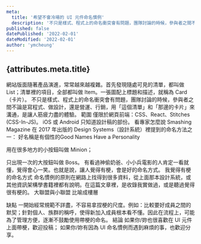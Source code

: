 ```yaml
---
meta:
  title: '希望不會冷場的 UI 元件命名慣例'
  description: '不只是樣式、程式上的命名衝突會有問題，團隊討論的時候，參與者之間不論是寫程式、做設計，還是營運、行銷，用「這個清單」和「那邊的卡片」來溝通，是讓人筋疲力盡的體驗。'
published: false
datePublished: '2022-02-01'
dateModified: '2022-02-01'
author: 'ymcheung'
---
```



<Article>

# {attributes.meta.title}

網站版面隨著產品演進，常常越來越複雜。首先發現隨處可見的清單，都叫做 List；清單裡的項目，全部都叫做 Item。一張圖配上標題和描述，就稱為 Card（卡片）。
不只是樣式、程式上的命名衝突會有問題，團隊討論的時候，參與者之間不論是寫程式、做設計，還是營運、行銷，用「這個清單」和「那邊的卡片」來溝通，是讓人筋疲力盡的體驗。
範圍
僅限於網頁前端：CSS、React、Stitches (CSS-In-JS)。
iOS 或 Android 只知道設計稿的部份。
看專家怎麼說
Smashing Magazine 在 2017 年出版的 Design Systems（設計系統）裡提到的命名方法之一：
好名稱是有個性的Good Names Have a Personality

用在很多地方的小按鈕叫做 Minion；

只出現一次的大按鈕叫做 Boss。
有看過神偷奶爸、小小兵電影的人肯定一看就懂，覺得會心一笑。也就是說，讓人覺得有梗，會是好的命名方式。
我覺得有梗的命名方式
命名慣例的原則在網路上找得到很多資料，從上面那本設計系統，或其他資訊架構學書籍裡都有說明。在這篇文章裡，是收錄我實做過，或是聽過覺得很有梗的。
大聯盟與小聯盟
比喻成樓層

缺點
一開始經常規範不詳盡，不容易拿捏梗的尺度。例如：比較要好成員之間的默契；針對個人、族群的稱呼，使得新加入成員根本看不懂。因此在流程上，可能為了管理方便，逐漸不鼓勵使用帶梗的命名。
結論
如果你/妳也很喜歡在 UI 元件上面帶梗，歡迎投稿；
如果你/妳有因為 UI 命名慣例而遇到麻煩的事，也歡迎分享。

</Article>
